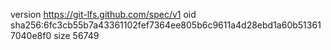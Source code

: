 version https://git-lfs.github.com/spec/v1
oid sha256:6fc3cb55b7a43361102fef7364ee805b6c9611a4d28ebd1a60b513617040e8f0
size 56749
